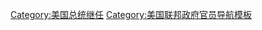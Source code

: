{{Navbox
|name = 美国总统继任顺序
|title = [[美國總統繼任順序]]
|listclass = hlist

|list1 = 
<!--
DO NOT ADD THE PRESIDENT; BY DEFINITION THE PRESIDENT IS NOT IN THE LINE OF SUCCESSION. 
-->
* [[美国副总统|副总统]]兼[[美国参议院|参议院议长]] ([[賀錦麗]])
* [[美國眾議院議長|众议院议长]] ([[南希·佩洛西]])
* [[美國參議院臨時議長|参议院临时议长]] ([[派屈克·萊希]])
* [[美国国务卿|国务卿]] ([[安东尼·布林肯]])
* [[美国财政部长|财政部长]] ([[珍妮特·耶倫]])
* [[美国国防部长|国防部长]] ([[勞合·奧斯丁]])
* [[美国司法部长|司法部长]] ([[梅域·加蘭]])
* [[美国内政部长|内政部长]] ([[德布·哈兰德]])
* [[美国农业部长|农业部长]] ([[汤姆·维尔萨克]])
* [[美国商务部长|商务部长]] ([[吉娜·雷蒙多]])
* [[美国劳工部长|劳工部长]] ([[马蒂·沃尔什]])
* [[美国卫生及公共服务部|卫生与公众服务部长]] ([[哈維·貝西拉]])
* [[美国住房和城市发展部长|住房与城市发展部长]] ([[玛西亚·福吉]])
* [[美国运输部长|运输部长]] ([[皮特·布蒂吉格]])
* [[美国能源部长|能源部长]] ([[珍妮弗·格蘭霍姆]]，無法繼任*)
* [[美国教育部长|教育部长]] ([[米格尔·卡多纳]])
* [[美国退伍军人事务部长|退伍军人部长]] ([[丹尼斯·麦克多诺]])
* [[美国国土安全部长|国土安全部长]] ([[亚历杭德罗·马约尔卡斯]]，無法繼任*)

|below = <nowiki>*</nowiki>由於不是在美国{{tsl|en|Natural-born-citizen clause|自然出生公民條款|自然出生的公民}}，所以不符合继任美国总统的要求
}}<noinclude>

{{collapsible option}}

{{DEFAULTSORT:United States Presidential Line Of Succession}}
[[Category:美国总统继任]]
[[Category:美国联邦政府官员导航模板]]
</noinclude>